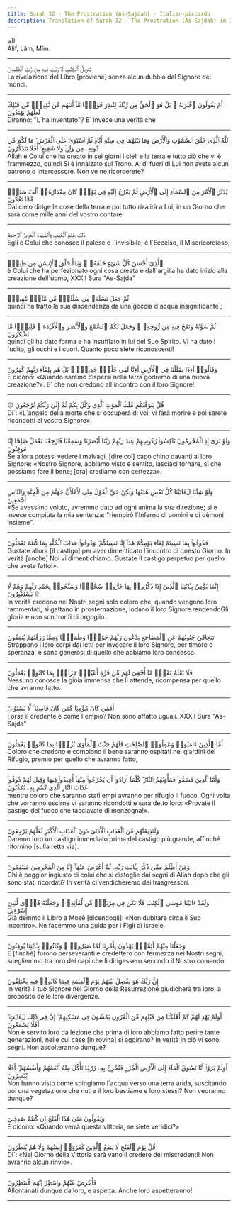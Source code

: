 ```yaml
---
title: Surah 32 - The Prostration (As-Sajdah) - Italian-piccardo
description: Translation of Surah 32 - The Prostration (As-Sajdah) in Italian-piccardo
---
```





<Aside type="quran" title="1">
الٓمٓ
</Aside>

<Aside type="reference" title="1">
Alif, Lâm, Mîm.
</Aside>

---

<Aside type="quran" title="2">
تَنزِيلُ ٱلْكِتَٰبِ لَا رَيْبَ فِيهِ مِن رَّبِّ ٱلْعَٰلَمِينَ
</Aside>

<Aside type="reference" title="2">
La rivelazione del Libro [proviene] senza alcun dubbio dal Signore dei mondi.
</Aside>

---

<Aside type="quran" title="3">
أَمْ يَقُولُونَ ٱفْتَرَىٰهُ ۚ بَلْ هُوَ ٱلْحَقُّ مِن رَّبِّكَ لِتُنذِرَ قَوْمًۭا مَّآ أَتَىٰهُم مِّن نَّذِيرٍۢ مِّن قَبْلِكَ لَعَلَّهُمْ يَهْتَدُونَ
</Aside>

<Aside type="reference" title="3">
Diranno: "L´ha inventato"? E´ invece una verità che
</Aside>

---

<Aside type="quran" title="4">
ٱللَّهُ ٱلَّذِى خَلَقَ ٱلسَّمَٰوَٰتِ وَٱلْأَرْضَ وَمَا بَيْنَهُمَا فِى سِتَّةِ أَيَّامٍۢ ثُمَّ ٱسْتَوَىٰ عَلَى ٱلْعَرْشِ ۖ مَا لَكُم مِّن دُونِهِۦ مِن وَلِىٍّۢ وَلَا شَفِيعٍ ۚ أَفَلَا تَتَذَكَّرُونَ
</Aside>

<Aside type="reference" title="4">
Allah è Colui che ha creato in sei giorni i cieli e la terra e tutto ciò che vi è frammezzo, quindi Si è innalzato sul Trono. Al di fuori di Lui non avete alcun patrono o intercessore. Non ve ne ricorderete?
</Aside>

---

<Aside type="quran" title="5">
يُدَبِّرُ ٱلْأَمْرَ مِنَ ٱلسَّمَآءِ إِلَى ٱلْأَرْضِ ثُمَّ يَعْرُجُ إِلَيْهِ فِى يَوْمٍۢ كَانَ مِقْدَارُهُۥٓ أَلْفَ سَنَةٍۢ مِّمَّا تَعُدُّونَ
</Aside>

<Aside type="reference" title="5">
Dal cielo dirige le cose della terra e poi tutto risalirà a Lui, in un Giorno che sarà come mille anni del vostro contare.
</Aside>

---

<Aside type="quran" title="6">
ذَٰلِكَ عَٰلِمُ ٱلْغَيْبِ وَٱلشَّهَٰدَةِ ٱلْعَزِيزُ ٱلرَّحِيمُ
</Aside>

<Aside type="reference" title="6">
Egli è Colui che conosce il palese e l´invisibile; è l´Eccelso, il Misericordioso;
</Aside>

---

<Aside type="quran" title="7">
ٱلَّذِىٓ أَحْسَنَ كُلَّ شَىْءٍ خَلَقَهُۥ ۖ وَبَدَأَ خَلْقَ ٱلْإِنسَٰنِ مِن طِينٍۢ
</Aside>

<Aside type="reference" title="7">
è Colui che ha perfezionato ogni cosa creata e dall´argilla ha dato inizio alla creazione dell´uomo, XXXII Sura "As-Sajda"
</Aside>

---

<Aside type="quran" title="8">
ثُمَّ جَعَلَ نَسْلَهُۥ مِن سُلَٰلَةٍۢ مِّن مَّآءٍۢ مَّهِينٍۢ
</Aside>

<Aside type="reference" title="8">
quindi ha tratto la sua discendenza da una goccia d´acqua insignificante ;
</Aside>

---

<Aside type="quran" title="9">
ثُمَّ سَوَّىٰهُ وَنَفَخَ فِيهِ مِن رُّوحِهِۦ ۖ وَجَعَلَ لَكُمُ ٱلسَّمْعَ وَٱلْأَبْصَٰرَ وَٱلْأَفْـِٔدَةَ ۚ قَلِيلًۭا مَّا تَشْكُرُونَ
</Aside>

<Aside type="reference" title="9">
quindi gli ha dato forma e ha insufflato in lui del Suo Spirito. Vi ha dato l´udito, gli occhi e i cuori. Quanto poco siete riconoscenti!
</Aside>

---

<Aside type="quran" title="10">
وَقَالُوٓا۟ أَءِذَا ضَلَلْنَا فِى ٱلْأَرْضِ أَءِنَّا لَفِى خَلْقٍۢ جَدِيدٍۭ ۚ بَلْ هُم بِلِقَآءِ رَبِّهِمْ كَٰفِرُونَ
</Aside>

<Aside type="reference" title="10">
E dicono: «Quando saremo dispersi nella terra godremo di una nuova creazione?». E´ che non credono all´incontro con il loro Signore!
</Aside>

---

<Aside type="quran" title="11">
۞ قُلْ يَتَوَفَّىٰكُم مَّلَكُ ٱلْمَوْتِ ٱلَّذِى وُكِّلَ بِكُمْ ثُمَّ إِلَىٰ رَبِّكُمْ تُرْجَعُونَ
</Aside>

<Aside type="reference" title="11">
Di´: «L´angelo della morte che si occuperà di voi, vi farà morire e poi sarete ricondotti al vostro Signore».
</Aside>

---

<Aside type="quran" title="12">
وَلَوْ تَرَىٰٓ إِذِ ٱلْمُجْرِمُونَ نَاكِسُوا۟ رُءُوسِهِمْ عِندَ رَبِّهِمْ رَبَّنَآ أَبْصَرْنَا وَسَمِعْنَا فَٱرْجِعْنَا نَعْمَلْ صَٰلِحًا إِنَّا مُوقِنُونَ
</Aside>

<Aside type="reference" title="12">
Se allora potessi vedere i malvagi, [dire col] capo chino davanti al loro Signore: «Nostro Signore, abbiamo visto e sentito, lasciaci tornare, sì che possiamo fare il bene; [ora] crediamo con certezza».
</Aside>

---

<Aside type="quran" title="13">
وَلَوْ شِئْنَا لَءَاتَيْنَا كُلَّ نَفْسٍ هُدَىٰهَا وَلَٰكِنْ حَقَّ ٱلْقَوْلُ مِنِّى لَأَمْلَأَنَّ جَهَنَّمَ مِنَ ٱلْجِنَّةِ وَٱلنَّاسِ أَجْمَعِينَ
</Aside>

<Aside type="reference" title="13">
«Se avessimo voluto, avremmo dato ad ogni anima la sua direzione; si è invece compiuta la mia sentenza: "riempirò l´Inferno di uomini e di dèmoni insieme".
</Aside>

---

<Aside type="quran" title="14">
فَذُوقُوا۟ بِمَا نَسِيتُمْ لِقَآءَ يَوْمِكُمْ هَٰذَآ إِنَّا نَسِينَٰكُمْ ۖ وَذُوقُوا۟ عَذَابَ ٱلْخُلْدِ بِمَا كُنتُمْ تَعْمَلُونَ
</Aside>

<Aside type="reference" title="14">
Gustate allora [il castigo] per aver dimenticato l´incontro di questo Giorno. In verità [anche] Noi vi dimentichiamo. Gustate il castigo perpetuo per quello che avete fatto!».
</Aside>

---

<Aside type="quran" title="15">
إِنَّمَا يُؤْمِنُ بِـَٔايَٰتِنَا ٱلَّذِينَ إِذَا ذُكِّرُوا۟ بِهَا خَرُّوا۟ سُجَّدًۭا وَسَبَّحُوا۟ بِحَمْدِ رَبِّهِمْ وَهُمْ لَا يَسْتَكْبِرُونَ ۩
</Aside>

<Aside type="reference" title="15">
In verità credono nei Nostri segni solo coloro che, quando vengono loro rammentati, si gettano in prosternazione, lodano il loro Signore rendendoGli gloria e non son tronfi di orgoglio.
</Aside>

---

<Aside type="quran" title="16">
تَتَجَافَىٰ جُنُوبُهُمْ عَنِ ٱلْمَضَاجِعِ يَدْعُونَ رَبَّهُمْ خَوْفًۭا وَطَمَعًۭا وَمِمَّا رَزَقْنَٰهُمْ يُنفِقُونَ
</Aside>

<Aside type="reference" title="16">
Strappano i loro corpi dai letti per invocare il loro Signore, per timore e speranza, e sono generosi di quello che abbiamo loro concesso.
</Aside>

---

<Aside type="quran" title="17">
فَلَا تَعْلَمُ نَفْسٌۭ مَّآ أُخْفِىَ لَهُم مِّن قُرَّةِ أَعْيُنٍۢ جَزَآءًۢ بِمَا كَانُوا۟ يَعْمَلُونَ
</Aside>

<Aside type="reference" title="17">
Nessuno conosce la gioia immensa che li attende, ricompensa per quello che avranno fatto.
</Aside>

---

<Aside type="quran" title="18">
أَفَمَن كَانَ مُؤْمِنًۭا كَمَن كَانَ فَاسِقًۭا ۚ لَّا يَسْتَوُۥنَ
</Aside>

<Aside type="reference" title="18">
Forse il credente è come l´empio? Non sono affatto uguali. XXXII Sura "As-Sajda"
</Aside>

---

<Aside type="quran" title="19">
أَمَّا ٱلَّذِينَ ءَامَنُوا۟ وَعَمِلُوا۟ ٱلصَّٰلِحَٰتِ فَلَهُمْ جَنَّٰتُ ٱلْمَأْوَىٰ نُزُلًۢا بِمَا كَانُوا۟ يَعْمَلُونَ
</Aside>

<Aside type="reference" title="19">
Coloro che credono e compiono il bene saranno ospitati nei giardini del Rifugio, premio per quello che avranno fatto,
</Aside>

---

<Aside type="quran" title="20">
وَأَمَّا ٱلَّذِينَ فَسَقُوا۟ فَمَأْوَىٰهُمُ ٱلنَّارُ ۖ كُلَّمَآ أَرَادُوٓا۟ أَن يَخْرُجُوا۟ مِنْهَآ أُعِيدُوا۟ فِيهَا وَقِيلَ لَهُمْ ذُوقُوا۟ عَذَابَ ٱلنَّارِ ٱلَّذِى كُنتُم بِهِۦ تُكَذِّبُونَ
</Aside>

<Aside type="reference" title="20">
mentre coloro che saranno stati empi avranno per rifugio il fuoco. Ogni volta che vorranno uscirne vi saranno ricondotti e sarà detto loro: «Provate il castigo del fuoco che tacciavate di menzogna!».
</Aside>

---

<Aside type="quran" title="21">
وَلَنُذِيقَنَّهُم مِّنَ ٱلْعَذَابِ ٱلْأَدْنَىٰ دُونَ ٱلْعَذَابِ ٱلْأَكْبَرِ لَعَلَّهُمْ يَرْجِعُونَ
</Aside>

<Aside type="reference" title="21">
Daremo loro un castigo immediato prima del castigo più grande, affinché ritornino [sulla retta via].
</Aside>

---

<Aside type="quran" title="22">
وَمَنْ أَظْلَمُ مِمَّن ذُكِّرَ بِـَٔايَٰتِ رَبِّهِۦ ثُمَّ أَعْرَضَ عَنْهَآ ۚ إِنَّا مِنَ ٱلْمُجْرِمِينَ مُنتَقِمُونَ
</Aside>

<Aside type="reference" title="22">
Chi è peggior ingiusto di colui che si distoglie dai segni di Allah dopo che gli sono stati ricordati? In verità ci vendicheremo dei trasgressori.
</Aside>

---

<Aside type="quran" title="23">
وَلَقَدْ ءَاتَيْنَا مُوسَى ٱلْكِتَٰبَ فَلَا تَكُن فِى مِرْيَةٍۢ مِّن لِّقَآئِهِۦ ۖ وَجَعَلْنَٰهُ هُدًۭى لِّبَنِىٓ إِسْرَٰٓءِيلَ
</Aside>

<Aside type="reference" title="23">
Già demmo il Libro a Mosè [dicendogli]: «Non dubitare circa il Suo incontro». Ne facemmo una guida per i Figli di Israele.
</Aside>

---

<Aside type="quran" title="24">
وَجَعَلْنَا مِنْهُمْ أَئِمَّةًۭ يَهْدُونَ بِأَمْرِنَا لَمَّا صَبَرُوا۟ ۖ وَكَانُوا۟ بِـَٔايَٰتِنَا يُوقِنُونَ
</Aside>

<Aside type="reference" title="24">
E [finché] furono perseveranti e credettero con fermezza nei Nostri segni, scegliemmo tra loro dei capi che li dirigessero secondo il Nostro comando.
</Aside>

---

<Aside type="quran" title="25">
إِنَّ رَبَّكَ هُوَ يَفْصِلُ بَيْنَهُمْ يَوْمَ ٱلْقِيَٰمَةِ فِيمَا كَانُوا۟ فِيهِ يَخْتَلِفُونَ
</Aside>

<Aside type="reference" title="25">
In verità il tuo Signore nel Giorno della Resurrezione giudicherà tra loro, a proposito delle loro divergenze.
</Aside>

---

<Aside type="quran" title="26">
أَوَلَمْ يَهْدِ لَهُمْ كَمْ أَهْلَكْنَا مِن قَبْلِهِم مِّنَ ٱلْقُرُونِ يَمْشُونَ فِى مَسَٰكِنِهِمْ ۚ إِنَّ فِى ذَٰلِكَ لَءَايَٰتٍ ۖ أَفَلَا يَسْمَعُونَ
</Aside>

<Aside type="reference" title="26">
Non è servito loro da lezione che prima di loro abbiamo fatto perire tante generazioni, nelle cui case [in rovina] si aggirano? In verità in ciò vi sono segni. Non ascolteranno dunque?
</Aside>

---

<Aside type="quran" title="27">
أَوَلَمْ يَرَوْا۟ أَنَّا نَسُوقُ ٱلْمَآءَ إِلَى ٱلْأَرْضِ ٱلْجُرُزِ فَنُخْرِجُ بِهِۦ زَرْعًۭا تَأْكُلُ مِنْهُ أَنْعَٰمُهُمْ وَأَنفُسُهُمْ ۖ أَفَلَا يُبْصِرُونَ
</Aside>

<Aside type="reference" title="27">
Non hanno visto come spingiamo l´acqua verso una terra arida, suscitando poi una vegetazione che nutre il loro bestiame e loro stessi? Non vedranno dunque?
</Aside>

---

<Aside type="quran" title="28">
وَيَقُولُونَ مَتَىٰ هَٰذَا ٱلْفَتْحُ إِن كُنتُمْ صَٰدِقِينَ
</Aside>

<Aside type="reference" title="28">
E dicono: «Quando verrà questa vittoria, se siete veridici?»
</Aside>

---

<Aside type="quran" title="29">
قُلْ يَوْمَ ٱلْفَتْحِ لَا يَنفَعُ ٱلَّذِينَ كَفَرُوٓا۟ إِيمَٰنُهُمْ وَلَا هُمْ يُنظَرُونَ
</Aside>

<Aside type="reference" title="29">
Di´: «Nel Giorno della Vittoria sarà vano il credere dei miscredenti! Non avranno alcun rinvio».
</Aside>

---

<Aside type="quran" title="30">
فَأَعْرِضْ عَنْهُمْ وَٱنتَظِرْ إِنَّهُم مُّنتَظِرُونَ
</Aside>

<Aside type="reference" title="30">
Allontanati dunque da loro, e aspetta. Anche loro aspetteranno!
</Aside>

---
